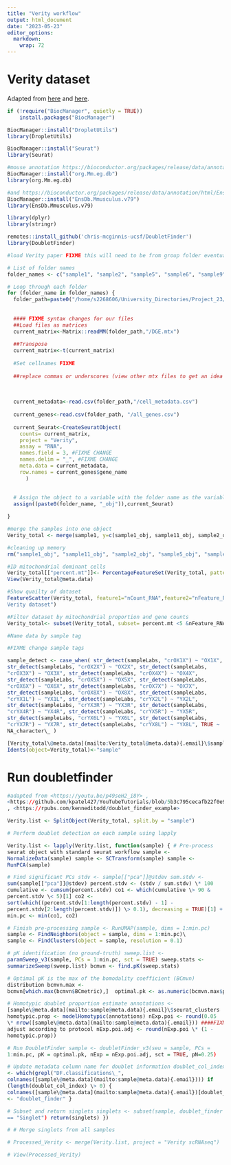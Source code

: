 ```yaml
---
title: "Verity workflow"
output: html_document
date: "2023-05-23"
editor_options: 
  markdown: 
    wrap: 72
---
```


# Verity dataset

Adapted from
[here](https://bioconductor.org/packages/release/bioc/vignettes/DropletUtils/inst/doc/DropletUtils.html#reading-in-10x-genomics-data)
and
[here](https://www.singlecellcourse.org/scrna-seq-analysis-with-bioconductor.html).

```r
if (!require("BiocManager", quietly = TRUE))
    install.packages("BiocManager")

BiocManager::install("DropletUtils")
library(DropletUtils)

BiocManager::install("Seurat")
library(Seurat)

#mouse annotation https://bioconductor.org/packages/release/data/annotation/html/org.Mm.eg.db.html
BiocManager::install("org.Mm.eg.db")
library(org.Mm.eg.db)

#and https://bioconductor.org/packages/release/data/annotation/html/EnsDb.Mmusculus.v79.html
BiocManager::install("EnsDb.Mmusculus.v79")
library(EnsDb.Mmusculus.v79)

library(dplyr)
library(stringr)

remotes::install_github('chris-mcginnis-ucsf/DoubletFinder')
library(DoubletFinder)
```

```r
#load Verity paper FIXME this will need to be from group folder eventually, so amend paths at the start

# List of folder names
folder_names <- c("sample1", "sample2", "sample5", "sample6", "sample9","sample11", )

# Loop through each folder
for (folder_name in folder_names) {
  folder_path=paste0("/home/s2268606/University_Directories/Project_23/Group_data/",folder_name, "/DGE_unfiltered")
  
  
  #### FIXME syntax changes for our files
  ##Load files as matrices
  current_matrix<-Matrix::readMM(folder_path,"/DGE.mtx")
  
  ##Transpose
  current_matrix<-t(current_matrix)
  
  #Set cellnames FIXME
  
  ##replace commas or underscores (view other mtx files to get an idea of correct syntax and the head of our data for our current syntax) FIXME
  
  
  
  current_metadata<-read.csv(folder_path,"/cell_metadata.csv")
  
  current_genes<-read.csv(folder_path, "/all_genes.csv")
  
  current_Seurat<-CreateSeuratObject(
    counts= current_matrix,
    project = "Verity",
    assay = "RNA",
    names.field = 3, #FIXME CHANGE
    names.delim = "_", #FIXME CHANGE
    meta.data = current_metadata,
    row.names = current_genes$gene_name
      )
  
  
  # Assign the object to a variable with the folder name as the variable name
  assign((paste0(folder_name, "_obj")),current_Seurat)

}

#merge the samples into one object 
Verity_total <- merge(sample1, y=c(sample1_obj, sample11_obj, sample2_obj, sample5_obj, sample6_obj, sample9_obj), add.cell.ids=c("sample1", "sample11", "sample2", "sample5", "sample6", "sample9"), project="Verity")

#cleaning up memory
rm("sample1_obj", "sample11_obj", "sample2_obj", "sample5_obj", "sample6_obj", "sample9_obj")
```

```r
#ID mitochondrial dominant cells 
Verity_total[["percent.mt"]]<- PercentageFeatureSet(Verity_total, pattern = "^mt")
View(Verity_total@meta.data)
```

```r
#Show quailty of dataset 
FeatureScatter(Verity_total, feature1="nCount_RNA",feature2="nFeature_RNA",raster=FALSE)+geom_smooth(method="lm")+ggtitle("Transcripts vs. genes of unfiltered
Verity dataset")
```

```r
#Filter dataset by mitochondrial proportion and gene counts
Verity_total<- subset(Verity_total, subset= percent.mt <5 &nFeature_RNA > .........) #FIXME filter appropriately
```

```r
#Name data by sample tag

#FIXME change sample tags

sample_detect <- case_when( str_detect(sampleLabs, "crOX1X") ~ "OX1X",
str_detect(sampleLabs, "crOX2X") ~ "OX2X", str_detect(sampleLabs,
"crOX3X") ~ "OX3X", str_detect(sampleLabs, "crOX4X") ~ "OX4X",
str_detect(sampleLabs, "crOX5X") ~ "OX5X", str_detect(sampleLabs,
"crOX6X") ~ "OX6X", str_detect(sampleLabs, "crOX7X") ~ "OX7X",
str_detect(sampleLabs, "crOX8X") ~ "OX8X", str_detect(sampleLabs,
"crYX1L") ~ "YX1L", str_detect(sampleLabs, "crYX2L") ~ "YX2L",
str_detect(sampleLabs, "crYX3R") ~ "YX3R", str_detect(sampleLabs,
"crYX4R") ~ "YX4R", str_detect(sampleLabs, "crYX5R") ~ "YX5R",
str_detect(sampleLabs, "crYX6L") ~ "YX6L", str_detect(sampleLabs,
"crYX7R") ~ "YX7R", str_detect(sampleLabs, "crYX8L") ~ "YX8L", TRUE ~
NA_character\_ )

[Verity_total\@meta.data](mailto:Verity_total@meta.data){.email}\$sample<-sample_detect
Idents(object=Verity_total)<-"sample"
```

# Run doubletfinder

```r
#adapted from <https://youtu.be/p49seH2_i8Y> ,
<https://github.com/kpatel427/YouTubeTutorials/blob/5b3c795cecafb22f0e992da069eae2efd6b5cb95/singleCell_doublets.R>
, <https://rpubs.com/kenneditodd/doublet_finder_example>

Verity.list <- SplitObject(Verity_total, split.by = "sample")

# Perform doublet detection on each sample using lapply

Verity.list <- lapply(Verity.list, function(sample) { # Pre-process
seurat object with standard seurat workflow sample <-
NormalizeData(sample) sample <- SCTransform(sample) sample <-
RunPCA(sample)

# Find significant PCs stdv <- sample[["pca"]]@stdev sum.stdv <-
sum(sample[["pca"]]@stdev) percent.stdv <- (stdv / sum.stdv) \* 100
cumulative <- cumsum(percent.stdv) co1 <- which(cumulative \> 90 &
percent.stdv \< 5)[1] co2 <-
sort(which((percent.stdv[1:length(percent.stdv) - 1] -
percent.stdv[2:length(percent.stdv)]) \> 0.1), decreasing = TRUE)[1] + 1
min.pc <- min(co1, co2)

# Finish pre-processing sample <- RunUMAP(sample, dims = 1:min.pc)
sample <- FindNeighbors(object = sample, dims = 1:min.pc)\
sample <- FindClusters(object = sample, resolution = 0.1)

# pK identification (no ground-truth) sweep.list <-
paramSweep_v3(sample, PCs = 1:min.pc, sct = TRUE) sweep.stats <-
summarizeSweep(sweep.list) bcmvn <- find.pK(sweep.stats)

# Optimal pK is the max of the bomodality coefficient (BCmvn)
distribution bcmvn.max <-
bcmvn[which.max(bcmvn$BCmetric),]  optimal.pk <- as.numeric(bcmvn.max$pK)

# Homotypic doublet proportion estimate annotations <-
[sample\@meta.data](mailto:sample@meta.data){.email}\$seurat_clusters
homotypic.prop <- modelHomotypic(annotations) nExp.poi <- round(0.05
\* nrow([sample\@meta.data](mailto:sample@meta.data){.email})) ####FIXME
adjust according to protocol nExp.poi.adj <- round(nExp.poi \* (1 -
homotypic.prop))

# Run DoubletFinder sample <- doubletFinder_v3(seu = sample, PCs =
1:min.pc, pK = optimal.pk, nExp = nExp.poi.adj, sct = TRUE, pN=0.25)

# Update metadata column name for doublet information doublet_col_index
<- which(grepl("DF.classifications\_",
colnames([sample\@meta.data](mailto:sample@meta.data){.email}))) if
(length(doublet_col_index) \> 0) {
colnames([sample\@meta.data](mailto:sample@meta.data){.email})[doublet_col_index]
<- "doublet_finder" }

# Subset and return singlets singlets <- subset(sample, doublet_finder
== "Singlet") return(singlets) })

# # Merge singlets from all samples

# Processed_Verity <- merge(Verity.list, project = "Verity scRNAseq")

# View(Processed_Verity)
```
